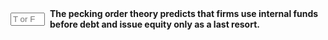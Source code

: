 ::: {.question-block}

<form onsubmit="event.preventDefault(); checkAnswerBox('module9_tf_q45','T')" style="display: flex; align-items: center; gap: 8px;">
  <input type="text" id="module9_tf_q45" name="module9_tf_q45" maxlength="1" placeholder="T or F" style="width: 55px;" data-correct-answer="T" /> 
  <label for="module9_tf_q45"><strong>The pecking order theory predicts that firms use internal funds before debt and issue equity only as a last resort.</strong></label>
</form>

<div id="feedback-module9_tf_q45" class="feedback" data-status="" style="display:none;">
TRUE. Firms prefer internal financing to avoid signaling effects and costs of external financing, turning to equity only when necessary.
</div>

:::
